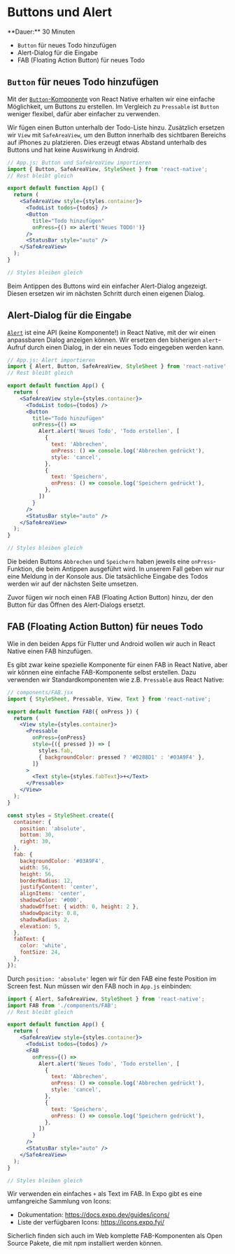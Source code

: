 
# Buttons und Alert

<Callout>
  **Dauer:** 30 Minuten 

  - `Button` für neues Todo hinzufügen
  - Alert-Dialog für die Eingabe
  - FAB (Floating Action Button) für neues Todo

</Callout>

## `Button` für neues Todo hinzufügen

Mit der [`Button`-Komponente](https://reactnative.dev/docs/button) 
von React Native erhalten wir eine einfache Möglichkeit, um Buttons zu
erstellen. Im Vergleich zu `Pressable` ist `Button` weniger flexibel, 
dafür aber einfacher zu verwenden. 

Wir fügen einen Button unterhalb der Todo-Liste hinzu. Zusätzlich
ersetzen wir `View` mit `SafeAreaView`, um den Button innerhalb des 
sichtbaren Bereichs auf iPhones zu platzieren. Dies erzeugt etwas 
Abstand unterhalb des Buttons und hat keine Auswirkung in Android.

```jsx
// App.js: Button und SafeAreaView importieren
import { Button, SafeAreaView, StyleSheet } from 'react-native';
// Rest bleibt gleich

export default function App() {
  return (
    <SafeAreaView style={styles.container}>
      <TodoList todos={todos} />
      <Button
        title="Todo hinzufügen"
        onPress={() => alert('Neues TODO!')}
      />
      <StatusBar style="auto" />
    </SafeAreaView>
  );
}

// Styles bleiben gleich
```

Beim Antippen des Buttons wird ein einfacher Alert-Dialog angezeigt. 
Diesen ersetzen wir im nächsten Schritt durch einen eigenen Dialog.

## Alert-Dialog für die Eingabe

[`Alert`](https://reactnative.dev/docs/alert) ist eine API (keine 
Komponente!) in React Native, mit der wir einen anpassbaren Dialog
anzeigen können. Wir ersetzen den bisherigen `alert`-Aufruf durch 
einen Dialog, in der ein neues Todo eingegeben werden kann.

```jsx
// App.js: Alert importieren
import { Alert, Button, SafeAreaView, StyleSheet } from 'react-native';
// Rest bleibt gleich

export default function App() {
  return (
    <SafeAreaView style={styles.container}>
      <TodoList todos={todos} />
      <Button
        title="Todo hinzufügen"
        onPress={() =>
          Alert.alert('Neues Todo', 'Todo erstellen', [
            {
              text: 'Abbrechen',
              onPress: () => console.log('Abbrechen gedrückt'),
              style: 'cancel',
            },
            {
              text: 'Speichern',
              onPress: () => console.log('Speichern gedrückt'),
            },
          ])
        }
      />
      <StatusBar style="auto" />
    </SafeAreaView>
  );
}

// Styles bleiben gleich
```

Die beiden Buttons `Abbrechen` und `Speichern` haben jeweils eine
`onPress`-Funktion, die beim Antippen ausgeführt wird. In unserem Fall
geben wir nur eine Meldung in der Konsole aus. Die tatsächliche Eingabe 
des Todos werden wir auf der nächsten Seite umsetzen.

Zuvor fügen wir noch einen FAB (Floating Action Button) hinzu, der
den Button für das Öffnen des Alert-Dialogs ersetzt.

## FAB (Floating Action Button) für neues Todo

Wie in den beiden Apps für Flutter und Android wollen wir auch in React
Native einen FAB hinzufügen.

Es gibt zwar keine spezielle Komponente für einen FAB in React Native,
aber wir können eine einfache FAB-Komponente selbst erstellen. Dazu
verwenden wir Standardkomponenten wie z.B. `Pressable` aus React Native:

```jsx
// components/FAB.jsx
import { StyleSheet, Pressable, View, Text } from 'react-native';

export default function FAB({ onPress }) {
  return (
    <View style={styles.container}>
      <Pressable
        onPress={onPress}
        style={({ pressed }) => [
          styles.fab,
          { backgroundColor: pressed ? '#0288D1' : '#03A9F4' },
        ]}
      >
        <Text style={styles.fabText}>+</Text>
      </Pressable>
    </View>
  );
}

const styles = StyleSheet.create({
  container: {
    position: 'absolute',
    bottom: 30,
    right: 30,
  },
  fab: {
    backgroundColor: '#03A9F4',
    width: 56,
    height: 56,
    borderRadius: 12,
    justifyContent: 'center',
    alignItems: 'center',
    shadowColor: '#000',
    shadowOffset: { width: 0, height: 2 },
    shadowOpacity: 0.8,
    shadowRadius: 2,
    elevation: 5,
  },
  fabText: {
    color: 'white',
    fontSize: 24,
  },
});
```

Durch `position: 'absolute'` legen wir für den FAB eine feste Position im Screen fest.
Nun müssen wir den FAB noch in `App.js` einbinden:

```jsx
import { Alert, SafeAreaView, StyleSheet } from 'react-native';
import FAB from './components/FAB';
// Rest bleibt gleich

export default function App() {
  return (
    <SafeAreaView style={styles.container}>
      <TodoList todos={todos} />
      <FAB
        onPress={() =>
          Alert.alert('Neues Todo', 'Todo erstellen', [
            {
              text: 'Abbrechen',
              onPress: () => console.log('Abbrechen gedrückt'),
              style: 'cancel',
            },
            {
              text: 'Speichern',
              onPress: () => console.log('Speichern gedrückt'),
            },
          ])
        }
      />
      <StatusBar style="auto" />
    </SafeAreaView>
  );
}

// Styles bleiben gleich
```

Wir verwenden ein einfaches `+` als Text im FAB. In Expo gibt es 
eine umfangreiche Sammlung von Icons: 

- Dokumentation: https://docs.expo.dev/guides/icons/
- Liste der verfügbaren Icons: https://icons.expo.fyi/

Sicherlich finden sich auch im Web komplette FAB-Komponenten als 
Open Source Pakete, die mit npm installiert werden können. 